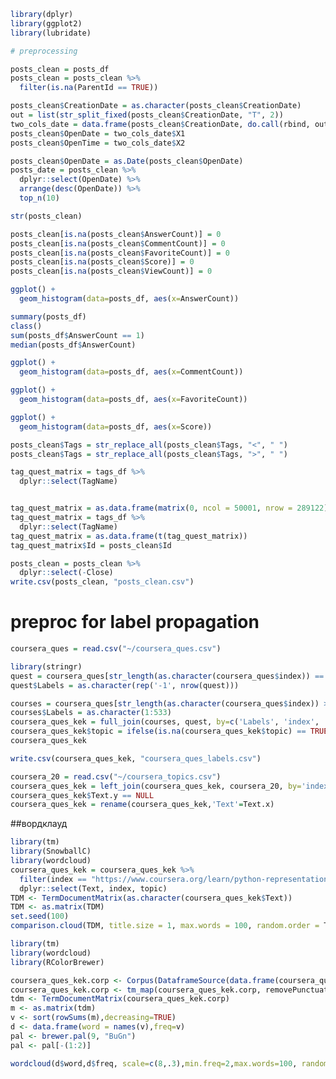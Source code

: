 ```r
library(dplyr)
library(ggplot2)
library(lubridate)
```

```r
# preprocessing

posts_clean = posts_df
posts_clean = posts_clean %>% 
  filter(is.na(ParentId == TRUE))

posts_clean$CreationDate = as.character(posts_clean$CreationDate)
out = list(str_split_fixed(posts_clean$CreationDate, "T", 2))
two_cols_date = data.frame(posts_clean$CreationDate, do.call(rbind, out))
posts_clean$OpenDate = two_cols_date$X1
posts_clean$OpenTime = two_cols_date$X2

posts_clean$OpenDate = as.Date(posts_clean$OpenDate)
posts_date = posts_clean %>% 
  dplyr::select(OpenDate) %>% 
  arrange(desc(OpenDate)) %>% 
  top_n(10)

str(posts_clean)

posts_clean[is.na(posts_clean$AnswerCount)] = 0
posts_clean[is.na(posts_clean$CommentCount)] = 0
posts_clean[is.na(posts_clean$FavoriteCount)] = 0
posts_clean[is.na(posts_clean$Score)] = 0
posts_clean[is.na(posts_clean$ViewCount)] = 0
```

```r
ggplot() +
  geom_histogram(data=posts_df, aes(x=AnswerCount)) 
```

```r
summary(posts_df)
class()
sum(posts_df$AnswerCount == 1)
median(posts_df$AnswerCount)
```


```r
ggplot() +
  geom_histogram(data=posts_df, aes(x=CommentCount))
```

```r
ggplot() +
  geom_histogram(data=posts_df, aes(x=FavoriteCount))
```

```r
ggplot() +
  geom_histogram(data=posts_df, aes(x=Score))
```

```r
posts_clean$Tags = str_replace_all(posts_clean$Tags, "<", " ")
posts_clean$Tags = str_replace_all(posts_clean$Tags, ">", " ")

tag_quest_matrix = tags_df %>% 
  dplyr::select(TagName) 


tag_quest_matrix = as.data.frame(matrix(0, ncol = 50001, nrow = 289122))
tag_quest_matrix = tags_df %>% 
  dplyr::select(TagName) 
tag_quest_matrix = as.data.frame(t(tag_quest_matrix))
tag_quest_matrix$Id = posts_clean$Id

```
```r
posts_clean = posts_clean %>% 
  dplyr::select(-Close)
write.csv(posts_clean, "posts_clean.csv")
```


# preproc for label propagation 
```r
coursera_ques = read.csv("~/coursera_ques.csv")
```
```r
library(stringr)
quest = coursera_ques[str_length(as.character(coursera_ques$index)) == 8,]
quest$Labels = as.character(rep('-1', nrow(quest)))

courses = coursera_ques[str_length(as.character(coursera_ques$index)) > 10,]
courses$Labels = as.character(1:533)
coursera_ques_kek = full_join(courses, quest, by=c('Labels', 'index', 'Text'))
coursera_ques_kek$topic = ifelse(is.na(coursera_ques_kek$topic) == TRUE, -1, coursera_ques_kek$topic)
coursera_ques_kek 

write.csv(coursera_ques_kek, "coursera_ques_labels.csv")

```

```r
coursera_20 = read.csv("~/coursera_topics.csv")
coursera_ques_kek = left_join(coursera_ques_kek, coursera_20, by='index')
coursera_ques_kek$Text.y == NULL
coursera_ques_kek = rename(coursera_ques_kek,'Text'=Text.x)
```


##вордклауд
```r
library(tm)
library(SnowballC)
library(wordcloud)
coursera_ques_kek = coursera_ques_kek %>% 
  filter(index == "https://www.coursera.org/learn/python-representation") %>% 
  dplyr::select(Text, index, topic)
TDM <- TermDocumentMatrix(as.character(coursera_ques_kek$Text))
TDM <- as.matrix(TDM)
set.seed(100)
comparison.cloud(TDM, title.size = 1, max.words = 100, random.order = T)
```
```r
library(tm)
library(wordcloud)
library(RColorBrewer)

coursera_ques_kek.corp <- Corpus(DataframeSource(data.frame(coursera_ques_kek[, 1])))
coursera_ques_kek.corp <- tm_map(coursera_ques_kek.corp, removePunctuation)
tdm <- TermDocumentMatrix(coursera_ques_kek.corp)
m <- as.matrix(tdm)
v <- sort(rowSums(m),decreasing=TRUE)
d <- data.frame(word = names(v),freq=v)
pal <- brewer.pal(9, "BuGn")
pal <- pal[-(1:2)]

wordcloud(d$word,d$freq, scale=c(8,.3),min.freq=2,max.words=100, random.order=T, rot.per=.15, colors=pal, vfont=c("sans serif","plain"))
```


